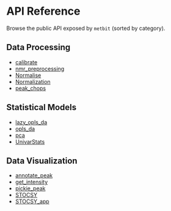 # API Reference

Browse the public API exposed by `metbit` (sorted by category).

## Data Processing

- [calibrate](/docs/api/calibrate)
- [nmr_preprocessing](/docs/api/nmr_preprocess)
- [Normalise](/docs/api/utility)
- [Normalization](/docs/api/spec_norm)
- [peak_chops](/docs/api/peak_processe)

## Statistical Models

- [lazy_opls_da](/docs/api/lazy_opls_da)
- [opls_da](/docs/api/metbit)
- [pca](/docs/api/metbit)
- [UnivarStats](/docs/api/utility)

## Data Visualization

- [annotate_peak](/docs/api/annotate_peak)
- [get_intensity](/docs/api/take_intensity)
- [pickie_peak](/docs/api/ui_picky_peak)
- [STOCSY](/docs/api/STOCSY)
- [STOCSY_app](/docs/api/ui_stocsy)

